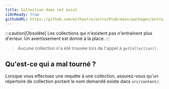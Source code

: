 ```yaml
---
title: Collection does not exist
i18nReady: true
githubURL: https://github.com/withastro/astro/blob/main/packages/astro/src/core/errors/errors-data.ts
---
```


:::caution[Obsolète]
Les collections qui n'existent pas n'entraînent plus d'erreur. Un avertissement est donné à la place.
:::

> Aucune collection n'a été trouvée lors de l'appel à `getCollection()`.

## Qu'est-ce qui a mal tourné ?
Lorsque vous effectuez une requête à une collection, assurez-vous qu'un répertoire de collection portant le nom demandé existe dans `src/content/`.
